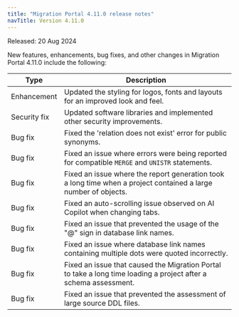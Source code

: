 ```yaml
---
title: "Migration Portal 4.11.0 release notes"
navTitle: Version 4.11.0
---
```


Released: 20 Aug 2024

New features, enhancements, bug fixes, and other changes in Migration Portal 4.11.0 include the following:

| Type              | Description                                                                                                      |
|-------------------|------------------------------------------------------------------------------------------------------------------|
| Enhancement       | Updated the styling for logos, fonts and layouts for an improved look and feel.                                  |
| Security&nbsp;fix | Updated software libraries and implemented other security improvements.                                          |
| Bug&nbsp;fix      | Fixed the 'relation does not exist' error for public synonyms.                                                   |
| Bug&nbsp;fix      | Fixed an issue where errors were being reported for compatible `MERGE` and `UNISTR` statements.                  |
| Bug&nbsp;fix      | Fixed an issue where the report generation took a long time when a project contained a large number of objects.  |
| Bug&nbsp;fix      | Fixed an auto-scrolling issue observed on AI Copilot when changing tabs.                                         |
| Bug&nbsp;fix      | Fixed an issue that prevented the usage of the "@" sign in database link names.                                  |
| Bug&nbsp;fix      | Fixed an issue where database link names containing multiple dots were quoted incorrectly.                       |
| Bug&nbsp;fix      | Fixed an issue that caused the Migration Portal to take a long time loading a project after a schema assessment. |
| Bug&nbsp;fix      | Fixed an issue that prevented the assessment of large source DDL files.                                          |
